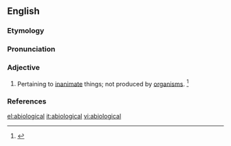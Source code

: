 ==English==

===Etymology===
{{prefix|a|biological|t1=without|t2=relating to life}}

===Pronunciation===
{{a|US}} {{IPA|/ˌeɪ.baɪ.əˈlɑdʒ.ɪ.kl̩/|/ˌeɪ.baɪ.əˈlɑdʒ.ə.kl̩/}}

===Adjective===
{{en-adj|-}}

# {{context|biology}} Pertaining to [[inanimate]] things; not produced by [[organism]]s. {{defdate|Mid 19<sup>th</sup> century.}}<ref>{{reference-book | last =| first = | authorlink =  | coauthors =  | editor =Brown, Lesley  | others =  | title = The Shorter Oxford English Dictionary | origdate =  | origyear = 1933| origmonth =  | url =  | format =  | accessdate =  | accessyear =  | accessmonth =  | edition = 5th | date =  | year =2003| month =  | publisher =Oxford University Press  | location =Oxford, UK | language =  | id =  | doi = | isbn =978-0-19-860575-7 | lccn = | ol = | pages =4| chapter =  | chapterurl =  | quote =}}</ref>

===References===
<references/>

[[el:abiological]]
[[it:abiological]]
[[vi:abiological]]